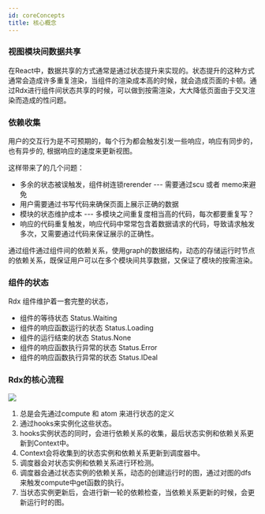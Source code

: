 ```yaml
---
id: coreConcepts
title: 核心概念
---
```

### 视图模块间数据共享
在React中，数据共享的方式通常是通过状态提升来实现的。状态提升的这种方式通常会造成许多重复渲染，当组件的渲染成本高的时候，就会造成页面的卡顿。通过Rdx进行组件间状态共享的时候，可以做到按需渲染，大大降低页面由于交叉渲染而造成的性问题。

### 依赖收集
用户的交互行为是不可预期的，每个行为都会触发引发一些响应，响应有同步的，也有异步的, 根据响应的速度来更新视图。

这样带来了的几个问题： 
- 多余的状态被误触发，组件树连锁rerender --- 需要通过scu 或者 memo来避免
- 用户需要通过书写代码来确保页面上展示正确的数据
- 模块的状态维护成本  --- 多模块之间重复度相当高的代码，每次都要重复写？
- 响应的代码重复触发，响应代码中常常包含着数据请求的代码，导致请求触发多次，又需要通过代码来保证展示的正确性。

通过组件通过组件间的依赖关系，使用graph的数据结构，动态的存储运行时节点的依赖关系，既保证用户可以在多个模块间共享数据，又保证了模块的按需渲染。

### 组件的状态

Rdx 组件维护着一套完整的状态，
- 组件的等待状态 Status.Waiting
- 组件的响应函数运行的状态 Status.Loading
- 组件的运行结束的状态 Status.None
- 组件的响应函数执行异常的状态 Status.Error
- 组件的响应函数执行异常的状态 Status.IDeal

### Rdx的核心流程

![](https://img.alicdn.com/tfs/TB17ejplCslXu8jSZFuXXXg7FXa-747-578.png)

1. 总是会先通过compute 和 atom 来进行状态的定义
2. 通过hooks来实例化这些状态。
3. hooks实例状态的同时，会进行依赖关系的收集，最后状态实例和依赖关系更新到Context中。
4. Context会将收集到的状态实例和依赖关系更新到调度器中。
5. 调度器会对状态实例和依赖关系进行环检测。
6. 调度器会通过状态实例的依赖关系，动态的创建运行时的图，通过对图的dfs来触发compute中get函数的执行。
7. 当状态实例更新后，会进行新一轮的依赖检查，当依赖关系更新的时候，会更新运行时的图。



